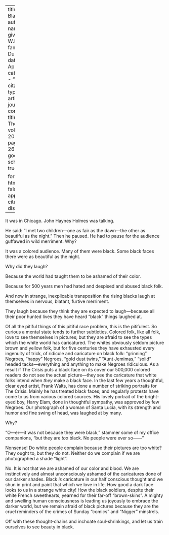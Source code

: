 
---
title: 'In Black'
author:
  - name:
      given: W.E.B.
      family: Du Bois
date: Apr. 1920
categories: 
  - ""
citation: 
  type: article-journal
  container-title: The Crisis
  volume: 20
  issue: 6
  page: 263-266
google-scholar: true

format:
  html:
    toc: false
    appendix-cite-as: display
---


It was in Chicago. John Haynes Holmes was talking.

He said: "I met two children---one as fair as the dawn---the other as beautiful as the night." Then he paused. He had to pause for the audience guffawed in wild merriment.
Why?

It was a colored audience. Many of them were black. Some black faces there were as beautiful as the night.

Why did they laugh?

Because the world had taught them to be ashamed of their color.

Because for 500 years men had hated and despised and abused black folk.

And now in strange, inexplicable transposition the rising blacks laugh at themselves in nervous, blatant, furtive merriment.

They laugh because they think they are expected to laugh---because all their poor hunted lives they have heard "black" things laughed at.

Of all the pitiful things of this pitiful race problem, this is the pitifulest. So curious a mental state tends to further subtleties. Colored folk, like all folk, love to see themselves in pictures; but they are afraid to see the types which the white world has caricatured. The whites obviously seldom picture brown and yellow folk, but for five centuries they have exhausted every ingenuity of trick, of ridicule and caricature on black folk: "grinning" Negroes, "happy" Negroes, "gold dust twins," "Aunt Jemimas," "solid" headed tacks---everything and anything to make Negroes ridiculous. As a result if <span class="small-caps">The Crisis</span> puts a black face on its cover our 500,000 colored readers do not see the actual picture---they see the caricature that white folks intend when *they* make a black face. In the last few years a thoughtful, clear eyed artist, Frank Walts, has done a number of striking portraits for <span class="small-caps">The Crisis</span>. Mainly he has treated black faces; and regularly protests have come to us from various colored sources. His lovely portrait of the bright-eyed boy, Harry Elam, done in thoughtful sympathy, was approved by few Negroes. Our photograph of a woman of Santa Lucia, with its strength and humor and fine swing of head, was laughed at by many.

Why?

"O---er---it was not because they were black," stammer some of my office companions, "but they are *too* black. No people were ever so------"

Nonsense! Do white people complain because their pictures are too white? They ought to, but they do not. Neither do we complain if we are photographed a shade "light".

No. It is not that we are ashamed of our color and blood. We are instinctively and almost unconsciously ashamed of the caricatures done of our darker shades. Black *is* caricature in our half conscious thought and we shun in print and paint that which we love in life. How good a dark face looks to us in a strange white city! How the black soldiers, despite their white French sweethearts, yearned for their far-off "brown-skins". A mighty and swelling human consciousness is leading us joyously to embrace the darker world, but we remain afraid of black pictures because they are the cruel reminders of the crimes of Sunday "comics" and "Nigger" minstrels.

Off with these thought-chains and inchoate soul-shrinkings, and let us train ourselves to see beauty in black.

